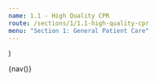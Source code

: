 ```yaml
---
name: 1.1 - High Quality CPR
route: /sections/1/1.1-high-quality-cpr
menu: "Section 1: General Patient Care"
---
```



  <PagNav
    prevTo="/sections/1/1.0-routine-patient-care"
    prevText="1.0 - Routine Patient Care"
    nextTo="/sections/2/2.1-adrenal-insufficiency-crisis"
    nextText="2.1 - Adrenal Insufficiency"
  />
)

<div>{nav()}</div>

<Title title="1.1 - High Quality CPR" />

<Note>
  <strong>
    Only for arrests of Cardiac etiology.
    <br />
    For primary respiratory etiology, ventilate immediately as part of CPR.
  </strong>
</Note>
<Note alignment="left">
  <ul>
    <li>Perform 2 minutes cycles of uninterrupted chest compressions</li>
    <li>Interrupt chest compressions only after each 2 minute cycle</li>
    <li>Follow current AHA/ILCOR recommendations for cardiac arrest management.</li>
  </ul>
</Note>
<br />

<EMTLevel level="basic">
  <ul style={{ paddingTop: "0.5rem"}}>
    <li>
      <MyLink to="/sections/1/routine-patient/care"> 1.0 Routine Patient Care </MyLink>
      - with focus on high quality CPR
    </li>
    <li>Immediate chest compressions at a rate of 100-120 per minute</li>
    <li>Use AED as soon as possible with minimal interruption of chest compressions</li>
    <li>Continue 2 minute cycles of uninterrupted chest compressions followed by
      AED analysis and shock for 4 cycles (first 8 MINUTES) </li>
    <li>Place an oral or nasal airway</li>
    <li>Ventilation / oxygenation options during 4 cycles (8 minutes):</li>
      <ul>
        <li>Apply high flow oxygen via NRB, OR</li>
        <li>BVM ventilation during recoil and without interrupting compressions</li>
      </ul>
    <li>Ventilation / oxygenation options after 4 cycles (after 8 MINUTES):
      <ul>
        <li>Continue 2 minute cycles of uninterrupted chest compressions.</li>
        <li>If passive insufflation was used, switch to BVM ventilation.</li>
      </ul>
    </li>
  </ul>
</EMTLevel>
<EMTLevel level="advanced">
  <ul>
    <li>Consider placement of a supraglottic airway device.</li>
    <li>Place IV/IO without interrupting chest compressions.</li>
  </ul>
</EMTLevel>

<EMTLevel level="paramedic">
  <ul>
    <li>
      If utilizing a BVM, monitor quantitative waveform capnography throughout
      resuscitation to assess CPR quality and to monitor for signs of return of
      spontaneous circulation (ROSC)
    </li>
    <li>
      Provide manual defibrillation as indicated after each 2 minute cycle
    </li>
    <li>After 4 cycles (8 minutes):</li>
    <ul>
      <li>
        Consider endotracheal intubation or use an alternative airway without
        interrupting chest compressions
      </li>
      <li>
        If authorized and trained by AHMD, Paramedics may use mechanical
        ventilators in rate control mode with the following settings:
      </li>
      <ul>
        <li>Rate of 8-12 breaths per minute</li>
        <li>Tidal volume 300-500mL</li>
        <li>
          Start at FiO2 1.0 (100%) then titrate to maintain SpO2 > 94% (90% for
          COPD patients)
        </li>
        <li>Relief pressure 45-60 cmH2O</li>
        <li>
          Paramedics may utilize mechanical ventilator following the initiation
          of respiratory component at least 8 minutes after start of
          resuscitation even if ROSC has occurred.
        </li>
      </ul>
    </ul>
  </ul>
</EMTLevel>

<Note alignment="left">
  PEARLS:
  <ul>
    <li>
      It is expected, unless special circumstances are present, initial 8
      minutes of resuscitation will be performed on scene.
    </li>
    <li>
      Early CPR and defibrillation are the most effective therapies for cardiac
      arrest care.
    </li>
    <li>
      Minimize interruptions in chest compression, as pauses rapidly return the
      blood pressure to zero and stop perfusion to the heart and brain.
    </li>
    <li>
      <strong>
        Recognizing the goal of immediate uninterrupted chest compressions,
        consider delaying application of mechanical CPR devices until after the
        first four cycles (8 minutes). If applied during the first 4 cycles, the
        goal is to limit interruptions. Mechanical devices should only be used by
        services that are practiced and skilled at their application.
      </strong>
    </li>
    <li>Switch compressors at least every two minutes to minimize fatigue.</li>
    <li>
      Perform chest compressions while defibrillator is charging and resume
      compressions immediately after the shock is delivered.
    </li>
  </ul>
</Note>

<div>{nav()}</div>
